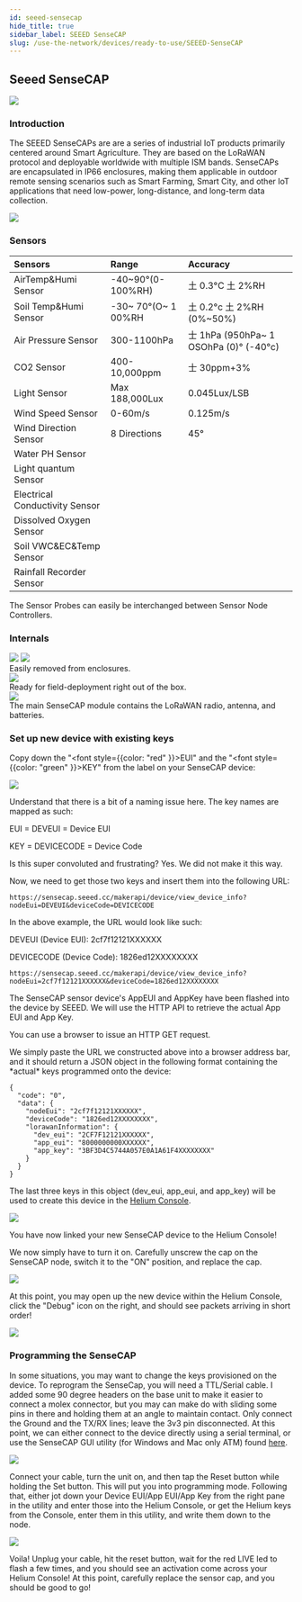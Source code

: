 ```yaml
---
id: seeed-sensecap
hide_title: true
sidebar_label: SEEED SenseCAP
slug: /use-the-network/devices/ready-to-use/SEEED-SenseCAP
---
```



## Seeed SenseCAP

<div style={{ textAlign: "center" }}>
  <img
    src={useBaseUrl(
      "img/use-the-network/devices/ready-to-use/seeed-sensecap.png"
    )}
  />
</div>

### Introduction

The SEEED SenseCAPs are are a series of industrial IoT products primarily
centered around Smart Agriculture. They are based on the LoRaWAN protocol and
deployable worldwide with multiple ISM bands. SenseCAPs are encapsulated in IP66
enclosures, making them applicable in outdoor remote sensing scenarios such as
Smart Farming, Smart City, and other IoT applications that need low-power,
long-distance, and long-term data collection.

<div style={{ textAlign: "center" }}>
  <img
    src={useBaseUrl(
      "img/use-the-network/devices/ready-to-use/seeed-sensecap-certs.png"
    )}
  />
</div>

### Sensors

| Sensors                        | Range                | Accuracy                                    |
| :----------------------------- | :------------------- | :------------------------------------------ |
| AirTemp&Humi Sensor            | -40~90°\(0-100%RH\)  | 土 0.3°C 土 2%RH                            |
| Soil Temp&Humi Sensor          | -30~ 70°\(O~ 1 00%RH | 土 0.2°c 土 2%RH \(0%~50%\)                 |
| Air Pressure Sensor            | 300-1100hPa          | 士 1hPa \(950hPa~ 1 OSOhPa \(0\)° \(-40°c\) |
| CO2 Sensor                     | 400-10,000ppm        | 士 30ppm+3%                                 |
| Light Sensor                   | Max 188,000Lux       | 0.045Lux/LSB                                |
| Wind Speed Sensor              | 0-60m/s              | 0.125m/s                                    |
| Wind Direction Sensor          | 8 Directions         | 45°                                         |
| Water PH Sensor                |                      |                                             |
| Light quantum Sensor           |                      |                                             |
| Electrical Conductivity Sensor |                      |                                             |
| Dissolved Oxygen Sensor        |                      |                                             |
| Soil VWC&EC&Temp Sensor        |                      |                                             |
| Rainfall Recorder Sensor       |                      |                                             |

<div style={{ textAlign: "center" }}>
  The Sensor Probes can easily be interchanged between Sensor Node Controllers.
</div>

### Internals

<div style={{ textAlign: "center" }}>
  <img
    src={useBaseUrl(
      "img/use-the-network/devices/ready-to-use/seeed-sensecap-layout.png"
    )}
  />
  <img
    src={useBaseUrl(
      "img/use-the-network/devices/ready-to-use/seeed-sensecap-internals.png"
    )}
  />
</div>

<div style={{ textAlign: "center" }}>Easily removed from enclosures.</div>

<div style={{ textAlign: "center" }}>
  <img
    src={useBaseUrl(
      "img/use-the-network/devices/ready-to-use/seeed-sensecap-mount.png"
    )}
  />
</div>

<div style={{ textAlign: "center" }}>
  Ready for field-deployment right out of the box.
</div>

<div style={{ textAlign: "center" }}>
  <img
    src={useBaseUrl(
      "img/use-the-network/devices/ready-to-use/seeed-sensecap-cable-connector.png"
    )}
  />
</div>

<div style={{ textAlign: "center" }}>
  The main SenseCAP module contains the LoRaWAN radio, antenna, and batteries.
</div>

### Set up new device with existing keys

Copy down the "<font style={{color: "red" }}>EUI</font>" and the "<font style={{color: "green" }}>KEY</font>" from the label on your SenseCAP device:

<div style={{ textAlign: "center" }}>
  <img
    src={useBaseUrl(
      "img/use-the-network/devices/ready-to-use/seeed-sensecap-label.png"
    )}
  />
</div>

Understand that there is a bit of a naming issue here. The key names are mapped as such:

<div style={{ color: "red" }}>
  EUI = DEVEUI = Device EUI
</div>

<p style={{ color: "green" }}>
  KEY = DEVICECODE = Device Code
</p>

<div>
Is this super convoluted and frustrating? Yes. We did not make it this way.
</div>
<p>
Now, we need to get those two keys and insert them into the following URL:
</p>

<div>
  <code>https://sensecap.seeed.cc/makerapi/device/view_device_info?nodeEui=<font style={{color: "red" }}>DEVEUI</font>&deviceCode=<font style={{color: "green" }}>DEVICECODE</font></code>
</div>

In the above example, the URL would look like such:

<div style={{ color: "red" }}>
  DEVEUI (Device EUI): 2cf7f12121XXXXXX
</div>

<p style={{ color: "green" }}>
  DEVICECODE (Device Code): 1826ed12XXXXXXXX
</p>

<p>
  <code>https://sensecap.seeed.cc/makerapi/device/view_device_info?nodeEui=<font style={{color: "red" }}>2cf7f12121XXXXXX</font>&deviceCode=<font style={{color: "green" }}>1826ed12XXXXXXXX</font></code>
</p>

<p>
The SenseCAP sensor device's AppEUI and AppKey have been flashed into the device by SEEED.
We will use the HTTP API to retrieve the actual App EUI and App Key.
</p>
<p>
You can use a browser to issue an HTTP GET request.
</p>
We simply paste the URL we constructed above into a browser address bar, and it should return a JSON object in the following format containing the *actual* keys programmed onto the device:
<div>

    {
      "code": "0",
      "data": {
        "nodeEui": "2cf7f12121XXXXXX",
        "deviceCode": "1826ed12XXXXXXXX",
        "lorawanInformation": {
          "dev_eui": "2CF7F12121XXXXXX",
          "app_eui": "8000000000XXXXXX",
          "app_key": "3BF3D4C5744A057E0A1A61F4XXXXXXXX"
        }
      }
    }

</div>

The last three keys in this object (dev_eui, app_eui, and app_key) will be used to create this device in the [Helium Console](https://console.helium.com/devices).

<div style={{ textAlign: "center" }}>
  <img
    src={useBaseUrl(
      "img/use-the-network/devices/ready-to-use/seeed-sensecap-new-device.png"
    )}
  />
</div>

You have now linked your new SenseCAP device to the Helium Console!

We now simply have to turn it on. Carefully unscrew the cap on the SenseCAP node, switch it to the "ON" position, and replace the cap.

<div style={{ textAlign: "center" }}>
  <img
    src={useBaseUrl(
      "img/use-the-network/devices/ready-to-use/seeed-sensecap-switch.png"
    )}
  />
</div>

At this point, you may open up the new device within the Helium Console, click the "Debug" icon on the right, and should see packets arriving in short order!

<div style={{ textAlign: "center" }}>
  <img
    src={useBaseUrl(
      "img/use-the-network/devices/ready-to-use/seeed-sensecap-debug.png"
    )}
  />
</div>

### Programming the SenseCAP

In some situations, you may want to change the keys provisioned on the device.
To reprogram the SenseCap, you will need a TTL/Serial cable. I added some 90
degree headers on the base unit to make it easier to connect a molex connector,
but you may can make do with sliding some pins in there and holding them at an
angle to maintain contact. Only connect the Ground and the TX/RX lines; leave
the 3v3 pin disconnected. At this point, we can either connect to the device
directly using a serial terminal, or use the SenseCAP GUI utility \(for Windows
and Mac only ATM\) found
[here](https://github.com/Seeed-Solution/SenseCAP-Node-Configuration-Tool).

<div style={{ textAlign: "center" }}>
  <img
    src={useBaseUrl(
      "img/use-the-network/devices/ready-to-use/seeed-sensecap-config-tool.png"
    )}
  />
</div>

Connect your cable, turn the unit on, and then tap the Reset button while
holding the Set button. This will put you into programming mode. Following that,
either jot down your Device EUI/App EUI/App Key from the right pane in the
utility and enter those into the Helium Console, or get the Helium keys from the
Console, enter them in this utility, and write them down to the node.

<div style={{ textAlign: "center" }}>
  <img
    src={useBaseUrl(
      "img/use-the-network/devices/ready-to-use/seeed-sensecap-console.png"
    )}
  />
</div>

Voila! Unplug your cable, hit the reset button, wait for the red LIVE led to
flash a few times, and you should see an activation come across your Helium
Console! At this point, carefully replace the sensor cap, and you should be good
to go!
